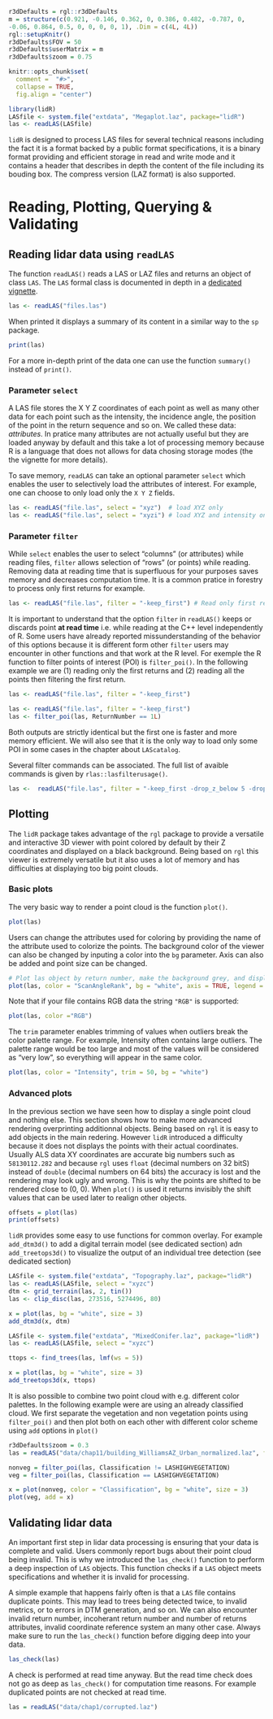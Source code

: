 ```r
r3dDefaults = rgl::r3dDefaults
m = structure(c(0.921, -0.146, 0.362, 0, 0.386, 0.482, -0.787, 0, 
-0.06, 0.864, 0.5, 0, 0, 0, 0, 1), .Dim = c(4L, 4L))
rgl::setupKnitr()
r3dDefaults$FOV = 50
r3dDefaults$userMatrix = m
r3dDefaults$zoom = 0.75

knitr::opts_chunk$set(
  comment =  "#>", 
  collapse = TRUE,
  fig.align = "center")

library(lidR)
LASfile <- system.file("extdata", "Megaplot.laz", package="lidR")
las <- readLAS(LASfile)
```

`lidR` is designed to process LAS files for several technical reasons including the fact it is a format backed by a public format specifications, it is a binary format providing and efficient storage in read and write mode and it contains a header that describes in depth the content of the file including its bouding box. The compress version (LAZ format) is also supported.

# Reading, Plotting, Querying & Validating

## Reading lidar data using `readLAS`

The function `readLAS()` reads a LAS or LAZ files and returns an object of class `LAS`. The `LAS` formal class is documented in depth in a [dedicated vignette](https://cran.r-project.org/web/packages/lidR/vignettes/lidR-LAS-class.html).

```r
las <- readLAS("files.las")
```

When printed it displays a summary of its content in a similar way to the `sp` package.

```r
print(las)
```

For a more in-depth print of the data one can use the function `summary()` instead of `print()`.

### Parameter `select`

A LAS file stores the X Y Z coordinates of each point as well as many other data for each point such as the intensity, the incidence angle, the position of the point in the return sequence and so on. We called these data: *attributes*. In pratice many attributes are not actually useful but they are loaded anyway by default and this take a lot of processing memory because R is a language that does not allows for data chosing storage modes (the the vignette for more details).

To save memory, `readLAS` can take an optional parameter `select` which enables the user to selectively load the attributes of interest. For example, one can choose to only load only the `X Y Z` fields.

```r
las <- readLAS("file.las", select = "xyz")  # load XYZ only
las <- readLAS("file.las", select = "xyzi") # load XYZ and intensity only
```

### Parameter `filter`

While `select` enables the user to select "columns" (or attributes) while reading files, `filter` allows selection of "rows" (or points) while reading. Removing data at reading time that is superfluous for your purposes saves memory and decreases computation time. It is a common pratice in forestry to process only first returns for example.

```r
las <- readLAS("file.las", filter = "-keep_first") # Read only first returns
```

It is important to understand that the option `filter` in `readLAS()` keeps or discards point **at read time** i.e. while reading at the C++ level independently of R. Some users have already reported missunderstanding of the behavior of this options because it is different form other `filter` users may encounter in other functions and that work at the R level. For exemple the R function to filter points of interest (POI) is `filter_poi()`. In the following example we are (1) reading only the first returns and (2) reading all the points then filtering the first return.


```r
las <- readLAS("file.las", filter = "-keep_first")

las <- readLAS("file.las", filter = "-keep_first")
las <- filter_poi(las, ReturnNumber == 1L)
```

Both outputs are strictly identical but the first one is faster and more memory efficient. We will also see that it is the only way to load only some POI in some cases in the chapter about `LAScatalog`.

Several filter commands can be associated. The full list of avaible commands is given by `rlas::lasfilterusage()`.

```r
las <-  readLAS("file.las", filter = "-keep_first -drop_z_below 5 -drop_z_above 50")
```

## Plotting

The `lidR` package takes advantage of the `rgl` package to provide a versatile and interactive 3D viewer with point colored by default by their Z coordinates and displayed on a black background. Being based on `rgl` this viewer is extremely versatile but it also uses a lot of memory and has difficulties at displaying too big point clouds.

### Basic plots

The very basic way to render a point cloud is the function `plot()`.


```r
plot(las)
```

Users can change the attributes used for coloring by providing the name of the attribute used to colorize the points. The background color of the viewer can also be changed by inputing a color into the `bg` parameter. Axis can also be added and point size can be changed.

```r
# Plot las object by return number, make the background grey, and display XYZ axis
plot(las, color = "ScanAngleRank", bg = "white", axis = TRUE, legend = TRUE)
```

Note that if your file contains RGB data the string `"RGB"` is supported:

```r
plot(las, color ="RGB")
```

The `trim` parameter enables trimming of values when outliers break the color palette range. For example, Intensity often contains large outliers. The palette range would be too large and most of the values will be considered as "very low", so everything will appear in the same color.

```r
plot(las, color = "Intensity", trim = 50, bg = "white")
```

### Advanced plots

In the previous section we have seen how to display a single point cloud and nothing else. This section shows how to make more advanced rendering overprinting additionnal objects. Being based on `rgl` it is easy to add objects in the main redering. However `lidR` introduced a difficulty because it does not displays the points with their actual coordinates. Usually ALS data XY coordinates are accurate big numbers such as `58130112.282` and because `rgl` uses `float` (decimal numbers on 32 bitS) instead of `double` (decimal numbers on 64 bits) the accuracy is lost and the rendering may look ugly and wrong. This is why the points are shifted to be rendered close to (0, 0). When `plot()` is used it returns invisibly the shift values that can be used later to realign other objects.

```r
offsets = plot(las)
print(offsets)
```
`lidR` provides some easy to use functions for common overlay. For example `add_dtm3d()` to add a digital terrain model (see dedicated section) adn `add_treetops3d()` to visualize the output of an individual tree detection (see dedicated section)

```r
LASfile <- system.file("extdata", "Topography.laz", package="lidR")
las <- readLAS(LASfile, select = "xyzc")
dtm <- grid_terrain(las, 2, tin())
las <- clip_disc(las, 273516, 5274496, 80)
```

```r
x = plot(las, bg = "white", size = 3)
add_dtm3d(x, dtm)
```

```r
LASfile <- system.file("extdata", "MixedConifer.laz", package="lidR")
las <- readLAS(LASfile, select = "xyzc")

ttops <- find_trees(las, lmf(ws = 5))
```

```r
x = plot(las, bg = "white", size = 3)
add_treetops3d(x, ttops)
```

It is also possible to combine two point cloud with e.g. different color palettes. In the following example were are using an already classified cloud. We first separate the vegetation and non vegetation points using `filter_poi()` and then plot both on each other with different color scheme using `add` options in `plot()`

```r
r3dDefaults$zoom = 0.3
las = readLAS("data/chap11/building_WilliamsAZ_Urban_normalized.laz", filter = "-thin_random_fraction 0.4")
```

```r
nonveg = filter_poi(las, Classification != LASHIGHVEGETATION)
veg = filter_poi(las, Classification == LASHIGHVEGETATION)

x = plot(nonveg, color = "Classification", bg = "white", size = 3)
plot(veg, add = x)
```


## Validating lidar data

An important first step in lidar data processing is ensuring that your data is complete and valid. Users commonly report bugs about their point cloud being invalid. This is why we introduced the `las_check()` function to perform a deep inspection of `LAS` objects. This function checks if a `LAS` object meets specifications and whether it is invalid for processing. 

A simple example that happens fairly often is that a `LAS` file contains duplicate points. This may lead to trees being detected twice, to invalid metrics, or to errors in DTM generation, and so on. We can also encounter invalid return number, incoherant return number and number of returns attributes, invalid coordinate reference system an many other case. Always make sure to run the `las_check()` function before digging deep into your data.

```r
las_check(las)
```

A check is performed at read time anyway. But the read time check does not go as deep as `las_check()` for computation time reasons. For example duplicated points are not checked at read time.

```r
las = readLAS("data/chap1/corrupted.laz")
```
